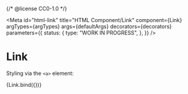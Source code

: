 {/* @license CC0-1.0 */}


<Meta
  id="html-link"
  title="HTML Component/Link"
  component={Link}
  argTypes={argTypes}
  args={defaultArgs}
  decorators={decorators}
  parameters={{
    status: {
      type: "WORK IN PROGRESS",
    },
  }}
/>

# Link

Styling via the `<a>` element:

<Canvas>
  <Story name="Default" args={exampleArgs}>
    {Link.bind({})}
  </Story>
</Canvas>

<ArgsTable story="Default" />
